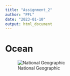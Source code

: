 ```yaml
---
title: "Assignment_2"
author: "PFL"
date: "2023-01-10"
output: html_document
---
```


# Ocean  
 
 ![National Geographic](https://res.cloudinary.com/dtpgi0zck/image/upload/s--IJwO_Hss--/c_fill,h_580,w_860/v1/EducationHub/photos/ocean-waves.webp)
 
 